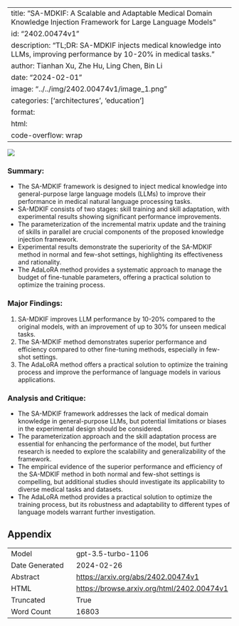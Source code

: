 
---
title: "SA-MDKIF: A Scalable and Adaptable Medical Domain Knowledge Injection Framework for Large Language Models"
id: "2402.00474v1"
description: "TL;DR: SA-MDKIF injects medical knowledge into LLMs, improving performance by 10-20% in medical tasks."
author: Tianhan Xu, Zhe Hu, Ling Chen, Bin Li
date: "2024-02-01"
image: "../../img/2402.00474v1/image_1.png"
categories: ['architectures', 'education']
format:
  html:
    code-overflow: wrap
---

![](../../img/2402.00474v1/image_1.png)

### Summary:
- The SA-MDKIF framework is designed to inject medical knowledge into general-purpose large language models (LLMs) to improve their performance in medical natural language processing tasks.
- SA-MDKIF consists of two stages: skill training and skill adaptation, with experimental results showing significant performance improvements.
- The parameterization of the incremental matrix update and the training of skills in parallel are crucial components of the proposed knowledge injection framework.
- Experimental results demonstrate the superiority of the SA-MDKIF method in normal and few-shot settings, highlighting its effectiveness and rationality.
- The AdaLoRA method provides a systematic approach to manage the budget of fine-tunable parameters, offering a practical solution to optimize the training process.

### Major Findings:
1. SA-MDKIF improves LLM performance by 10-20% compared to the original models, with an improvement of up to 30% for unseen medical tasks.
2. The SA-MDKIF method demonstrates superior performance and efficiency compared to other fine-tuning methods, especially in few-shot settings.
3. The AdaLoRA method offers a practical solution to optimize the training process and improve the performance of language models in various applications.

### Analysis and Critique:
- The SA-MDKIF framework addresses the lack of medical domain knowledge in general-purpose LLMs, but potential limitations or biases in the experimental design should be considered.
- The parameterization approach and the skill adaptation process are essential for enhancing the performance of the model, but further research is needed to explore the scalability and generalizability of the framework.
- The empirical evidence of the superior performance and efficiency of the SA-MDKIF method in both normal and few-shot settings is compelling, but additional studies should investigate its applicability to diverse medical tasks and datasets.
- The AdaLoRA method provides a practical solution to optimize the training process, but its robustness and adaptability to different types of language models warrant further investigation.

## Appendix

|          |          |
|----------|----------|
| Model     | gpt-3.5-turbo-1106       |
| Date Generated     | 2024-02-26       |
| Abstract | [https://arxiv.org/abs/2402.00474v1](https://arxiv.org/abs/2402.00474v1)        |
| HTML     | [https://browse.arxiv.org/html/2402.00474v1](https://browse.arxiv.org/html/2402.00474v1)       |
| Truncated       | True       |
| Word Count       | 16803       |